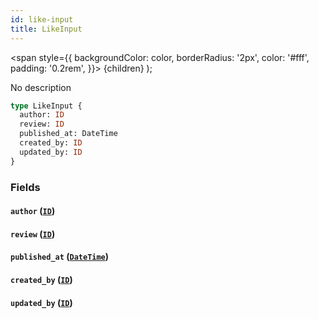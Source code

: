 ```yaml
---
id: like-input
title: LikeInput
---
```


<span
style={{
      backgroundColor: color,
      borderRadius: '2px',
      color: '#fff',
      padding: '0.2rem',
    }}>
{children}
</span>
);

No description

```graphql
type LikeInput {
  author: ID
  review: ID
  published_at: DateTime
  created_by: ID
  updated_by: ID
}
```

### Fields

#### `author` ([`ID`](/v1/scalars/id))

#### `review` ([`ID`](/v1/scalars/id))

#### `published_at` ([`DateTime`](/v1/scalars/date-time))

#### `created_by` ([`ID`](/v1/scalars/id))

#### `updated_by` ([`ID`](/v1/scalars/id))
